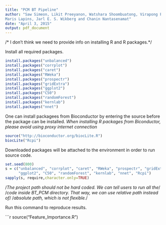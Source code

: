 ```yaml
---
title: "PCM BT Pipeline"
author: "Saw Simeon, Likit Preeyanon, Watshara Shoombuatong, Virapong Prachayasittikul,
Maris Lapins, Jarl E. S. Wikberg and Chanin Nantasenamat"
date: "April 3, 2015"
output: pdf_document
---
```


/* I don't think we need to provide info on installing R and R packages.*/

Install all required packages.
```r
install.packages("unbalanced")
install.packages("corrplot")
install.packages("caret")
install.packages("RWeka")
install.packages("prospectr")
install.packages("gridExtra")
install.packages("ggplot2")
install.packages("C50")
install.packages("randomForest")
install.packages("kernlab")
install.packages("nnet")
```

One can  install packagees from Bioconductor by entering the source before the
package can be installed. *When installing R packages from Biconductor, please
avoid using proxy internet connection*

```r
source("http://bioconductor.org/biocLite.R")
biocLite("Rcpi")
```

Downloaded packages  will be attached to the environment in order to run source
code.

```r
set.seed(800)
s = c("unbalanced", "corrplot", "caret", "RWeka", "prospectr", "gridExtra",
      "ggplot2", "C50", "randomForest", "kernlab", "nnet", "Rcpi")
sapply(s, require,character.only=TRUE)
```
/*The project path should not be hard coded.  We can tell users to run all the*/
/*code inside BT_PCM directory.  That way, we can use relative path instead of*/
/*absolute path, which is not flexible.*/

Run this command to reproduce results.

```r
source("Feature_Importance.R")

